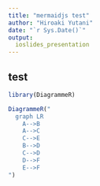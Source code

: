 ```yaml
---
title: "mermaidjs test"
author: "Hiroaki Yutani"
date: "`r Sys.Date()`"
output:
  ioslides_presentation
---
```


## test

```r
library(DiagrammeR)

DiagrammeR("
  graph LR
    A-->B
    A-->C
    C-->E
    B-->D
    C-->D
    D-->F
    E-->F
")
```